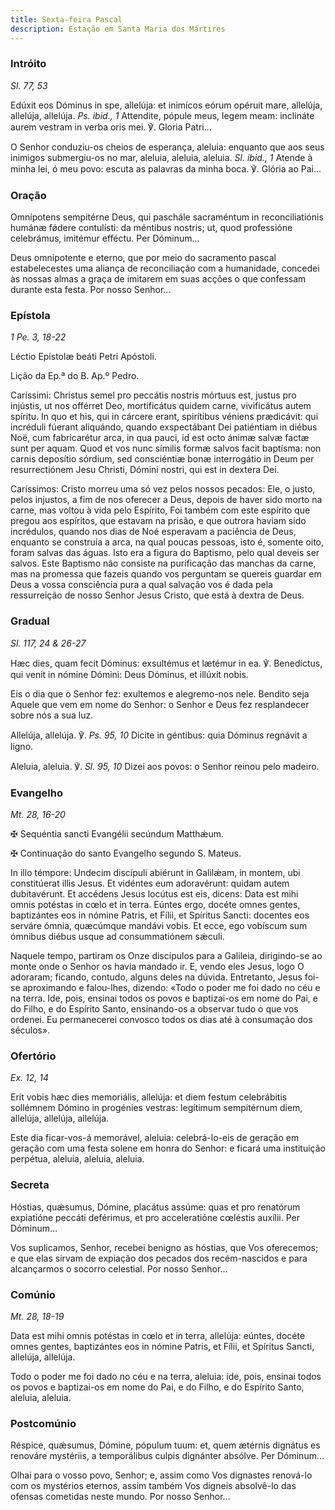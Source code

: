 ```yaml
---
title: Sexta-feira Pascal
description: Estação em Santa Maria dos Mártires
---
```


### Intróito

<em>Sl. 77, 53</em>

<div class="side-by-side not-content">

Edúxit eos Dóminus in spe, allelúja: et inimícos eórum opéruit mare, allelúja, allelúja, allelúja. <em>Ps. ibid., 1</em> Attendite, pópule meus, legem meam: inclináte aurem vestram in verba oris mei. ℣. Gloria Patri...

O Senhor conduziu-os cheios de esperança, aleluia: enquanto que aos seus inimigos submergiu-os no mar, aleluia, aleluia, aleluia. <em>Sl. ibid., 1</em> Atende à minha lei, ó meu povo: escuta as palavras da minha boca. ℣. Glória ao Pai...

</div>

### Oração

<div class="side-by-side not-content">

Omnípotens sempitérne Deus, qui paschále sacraméntum in reconciliatiónis humánæ fǿdere contulísti: da méntibus nostris; ut, quod professióne celebrámus, imitémur efféctu. Per Dóminum...

Deus omnipotente e eterno, que por meio do sacramento pascal estabelecestes uma aliança de reconciliação com a humanidade, concedei às nossas almas a graça de imitarem em suas acções o que confessam durante esta festa. Por nosso Senhor...

</div>

### Epístola

<em>1 Pe. 3, 18-22</em>

<div class="side-by-side not-content">

Léctio Epístolæ beáti Petri Apóstoli.

Lição da Ep.ª do B. Ap.º Pedro.

Caríssimi: Christus semel pro peccátis nostris mórtuus est, justus pro injústis, ut nos offérret Deo, mortificátus quidem carne, vivificátus autem spíritu. In quo et his, qui in cárcere erant, spirítibus véniens prædicávit: qui incréduli fúerant aliquándo, quando exspectábant Dei patiéntiam in diébus Noë, cum fabricarétur arca, in qua pauci, id est octo ánimæ salvæ factæ sunt per aquam. Quod et vos nunc símilis formæ salvos facit baptísma: non carnis deposítio sórdium, sed consciéntiæ bonæ interrogátio in Deum per resurrectiónem Jesu Christi, Dómini nostri, qui est in dextera Dei.

Caríssimos: Cristo morreu uma só vez pelos nossos pecados: Ele, o justo, pelos injustos, a fim de nos oferecer a Deus, depois de haver sido morto na carne, mas voltou à vida pelo Espírito, Foi também com este espírito que pregou aos espíritos, que estavam na prisão, e que outrora haviam sido incrédulos, quando nos dias de Noé esperavam a paciência de Deus, enquanto se construía a arca, na qual poucas pessoas, isto é, somente oito, foram salvas das águas. Isto era a figura do Baptismo, pelo qual deveis ser salvos. Este Baptismo não consiste na purificação das manchas da carne, mas na promessa que fazeis quando vos perguntam se quereis guardar em Deus a vossa consciência pura a qual salvação vos é dada pela ressurreição de nosso Senhor Jesus Cristo, que está à dextra de Deus.

</div>

### Gradual

<em>Sl. 117, 24 & 26-27</em>

<div class="side-by-side not-content">

Hæc dies, quam fecit Dóminus: exsultémus et lætémur in ea. ℣. Benedíctus, qui venit in nómine Dómini: Deus Dóminus, et illúxit nobis.

Eis o dia que o Senhor fez: exultemos e alegremo-nos nele. Bendito seja Aquele que vem em nome do Senhor: o Senhor e Deus fez resplandecer sobre nós a sua luz.

Allelúja, allelúja. ℣. <em>Ps. 95, 10</em> Dícite in géntibus: quia Dóminus regnávit a ligno.

Aleluia, aleluia. ℣. <em>Sl. 95, 10</em> Dizei aos povos: o Senhor reinou pelo madeiro.

</div>

### Evangelho

<em>Mt. 28, 16-20</em>

<div class="side-by-side not-content">

<span class="cross text-red-500">✠</span> Sequéntia sancti Evangélii secúndum Matthǽum.

<span class="cross text-red-500">✠</span> Continuação do santo Evangelho segundo S. Mateus.

In illo témpore: Undecim discípuli abiérunt in Galilǽam, in montem, ubi constitúerat illis Jesus. Et vidéntes eum adoravérunt: quidam autem dubitavérunt. Et accédens Jesus locútus est eis, dicens: Data est mihi omnis potéstas in cœlo et in terra. Eúntes ergo, docéte omnes gentes, baptizántes eos in nómine Patris, et Fílii, et Spíritus Sancti: docentes eos serváre ómnia, quæcúmque mandávi vobis. Et ecce, ego vobíscum sum ómnibus diébus usque ad consummatiónem sǽculi.

Naquele tempo, partiram os Onze discípulos para a Galileia, dirigindo-se ao monte onde o Senhor os havia mandado ir. E, vendo eles Jesus, logo O adoraram; ficando, contudo, alguns deles na dúvida. Entretanto, Jesus foi-se aproximando e falou-lhes, dizendo: «Todo o poder me foi dado no céu e na terra. Ide, pois, ensinai todos os povos e baptizai-os em nome do Pai, e do Filho, e do Espírito Santo, ensinando-os a observar tudo o que vos ordenei. Eu permanecerei convosco todos os dias até à consumação dos séculos».

</div>

### Ofertório

<em>Ex. 12, 14</em>

<div class="side-by-side not-content">

Erit vobis hæc dies memoriális, allelúja: et diem festum celebrábitis sollémnem Dómino in progénies vestras: legítimum sempitérnum diem, allelúja, allelúja, allelúja.

Este dia ficar-vos-á memorável, aleluia: celebrá-lo-eis de geração em geração com uma festa solene em honra do Senhor: e ficará uma instituição perpétua, aleluia, aleluia, aleluia.

</div>

### Secreta

<div class="side-by-side not-content">

Hóstias, quǽsumus, Dómine, placátus assúme: quas et pro renatórum expiatióne peccáti deférimus, et pro acceleratióne cœléstis auxílii. Per Dóminum...

Vos suplicamos, Senhor, recebei benigno as hóstias, que Vos oferecemos; e que elas sirvam de expiação dos pecados dos recém-nascidos e para alcançarmos o socorro celestial. Por nosso Senhor...

</div>

### Comúnio

<em>Mt. 28, 18-19</em>

<div class="side-by-side not-content">

Data est mihi omnis potéstas in cœlo et in terra, allelúja: eúntes, docéte omnes gentes, baptizántes eos in nómine Patris, et Fílii, et Spíritus Sancti, allelúja, allelúja.

Todo o poder me foi dado no céu e na terra, aleluia: ide, pois, ensinai todos os povos e baptizai-os em nome do Pai, e do Filho, e do Espírito Santo, aleluia, aleluia.

</div>

### Postcomúnio

<div class="side-by-side not-content">

Réspice, quǽsumus, Dómine, pópulum tuum: et, quem ætérnis dignátus es renováre mystériis, a temporálibus culpis dignánter absólve. Per Dóminum...

Olhai para o vosso povo, Senhor; e, assim como Vos dignastes renová-lo com os mystérios eternos, assim também Vos digneis absolvê-lo das ofensas cometidas neste mundo. Por nosso Senhor...

</div>
